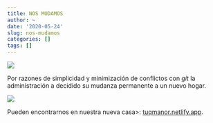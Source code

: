```yaml
---
title: NOS MUDAMOS
author: ~
date: '2020-05-24'
slug: nos-mudamos
categories: []
tags: []
---
```


![](http://www.canal-comunicacio.cat/We_have_moved1.png)

Por razones de simplicidad y minimización de conflictos con _git_ la administración a decidido su mudanza permanente a un nuevo hogar. 


![](https://media1.tenor.com/images/3ef34f6cc6f98e888f8fd69245ee3e44/tenor.gif)

Pueden encontrarnos en nuestra nueva casa>: [tuqmanor.netlify.app](https://tuqmanor.netlify.app/). 


